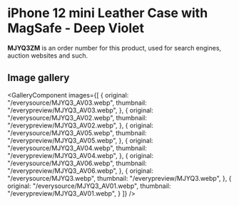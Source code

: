 
# iPhone 12 mini Leather Case with MagSafe - Deep Violet

<Callout type='info' emoji='👉🏻'>**MJYQ3ZM** is an order number for this product, used for search engines, auction websites and such.</Callout>

## Image gallery

<GalleryComponent
    images={[
      {
        original: "/everysource/MJYQ3_AV03.webp",
        thumbnail: "/everypreview/MJYQ3_AV03.webp",
      },
      {
        original: "/everysource/MJYQ3_AV02.webp",
        thumbnail: "/everypreview/MJYQ3_AV02.webp",
      },
      {
        original: "/everysource/MJYQ3_AV05.webp",
        thumbnail: "/everypreview/MJYQ3_AV05.webp",
      },
      {
        original: "/everysource/MJYQ3_AV04.webp",
        thumbnail: "/everypreview/MJYQ3_AV04.webp",
      },
      {
        original: "/everysource/MJYQ3_AV06.webp",
        thumbnail: "/everypreview/MJYQ3_AV06.webp",
      },
      {
        original: "/everysource/MJYQ3.webp",
        thumbnail: "/everypreview/MJYQ3.webp",
      },
      {
        original: "/everysource/MJYQ3_AV01.webp",
        thumbnail: "/everypreview/MJYQ3_AV01.webp",
      }
    ]}
  />
